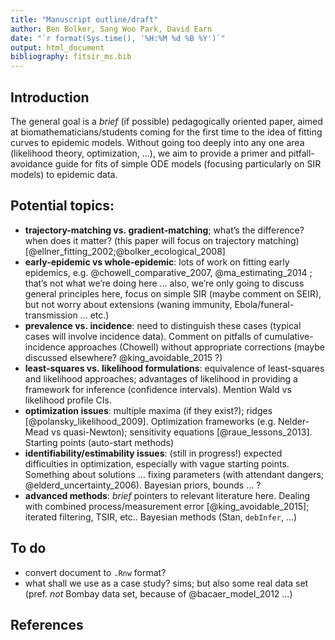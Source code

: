 ```yaml
---
title: "Manuscript outline/draft"
author: Ben Bolker, Sang Woo Park, David Earn
date: "`r format(Sys.time(), '%H:%M %d %B %Y')`"
output: html_document
bibliography: fitsir_ms.bib
---
```


## Introduction

The general goal is a *brief* (if possible) pedagogically oriented paper,
aimed at biomathematicians/students coming for the first time to the
idea of fitting curves to epidemic models. Without going too deeply
into any one area (likelihood theory, optimization, ...), we aim to
provide a primer and pitfall-avoidance guide for fits of simple ODE
models (focusing particularly on SIR models) to epidemic data.

## Potential topics:

- **trajectory-matching vs. gradient-matching**; what's the difference? when does it matter? (this paper will focus on trajectory matching) [@ellner_fitting_2002;@bolker_ecological_2008]
- **early-epidemic vs whole-epidemic**: lots of work on fitting early epidemics, e.g. @chowell_comparative_2007, @ma_estimating_2014 ; that's not what we're doing here ... also, we're only going to discuss general principles here, focus on simple SIR (maybe comment on SEIR), but not worry about extensions (waning immunity, Ebola/funeral-transmission ... etc.)
- **prevalence vs. incidence**: need to distinguish these cases (typical cases will involve incidence data). Comment on pitfalls of cumulative-incidence approaches (Chowell) without appropriate corrections (maybe discussed elsewhere? @king_avoidable_2015 ?)
- **least-squares vs. likelihood formulations**: equivalence of least-squares and likelihood approaches; advantages of likelihood in providing a framework for inference (confidence intervals). Mention Wald vs likelihood profile CIs.
- **optimization issues**: multiple maxima (if they exist?); ridges [@polansky_likelihood_2009]. Optimization frameworks (e.g. Nelder-Mead vs quasi-Newton); sensitivity equations [@raue_lessons_2013]. Starting points (auto-start methods)
- **identifiability/estimability issues**: (still in progress!) expected difficulties in optimization, especially with vague starting points. Something about solutions ... fixing parameters (with attendant dangers; @elderd_uncertainty_2006). Bayesian priors, bounds ... ?
- **advanced methods**: *brief* pointers to relevant literature here. Dealing with combined process/measurement error [@king_avoidable_2015]; iterated filtering, TSIR, etc.. Bayesian methods (Stan, `debInfer`, ...)

## To do

- convert document to `.Rnw` format?
- what shall we use as a case study? sims; but also some real data set (pref. *not* Bombay data set, because of @bacaer_model_2012 ...)

## References
